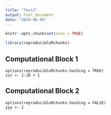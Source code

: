 ```yaml
---
title: "Test2"
output: html_document
date: "2024-06-04"
---
```


```r
knitr::opts_chunk$set(echo = TRUE)

library(reproducibleRchunks)
```

## Computational Block 1

```reproducibleR
options(reproducibleRchunks.hashing = TRUE)
zzz <- 1:10 + 1
```

## Computational Block 2
```reproducibleR
options(reproducibleRchunks.hashing = FALSE)
yyy <- 1
```
